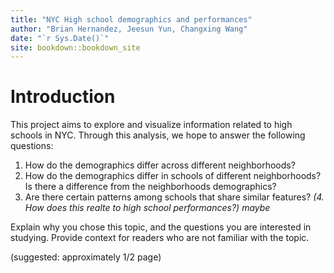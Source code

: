 ```yaml
--- 
title: "NYC High school demographics and performances"
author: "Brian Hernandez, Jeesun Yun, Changxing Wang"
date: "`r Sys.Date()`"
site: bookdown::bookdown_site
---
```


# Introduction

This project aims to explore and visualize information related to high schools in NYC.
Through this analysis, we hope to answer the following questions:

1. How do the demographics differ across different neighborhoods?
2. How do the demographics differ in schools of different neighborhoods? Is there a difference from the neighborhoods demographics?
3. Are there certain patterns among schools that share similar features?
*(4. How does this realte to high school performances?) maybe*

Explain why you chose this topic, and the questions you are interested in studying. Provide context for readers who are not familiar with the topic.

(suggested: approximately 1/2 page)